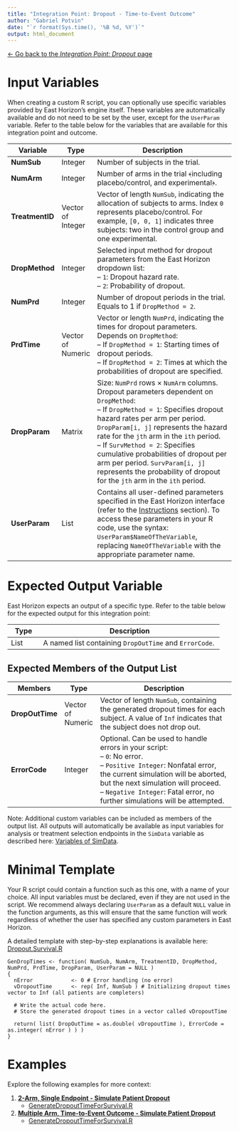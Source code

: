 ```yaml
---
title: "Integration Point: Dropout - Time-to-Event Outcome"
author: "Gabriel Potvin"
date: "`r format(Sys.time(), '%B %d, %Y')`"
output: html_document
---
```


[$\leftarrow$ Go back to the *Integration Point: Dropout* page](IntegrationPointDropout.html)


# Input Variables

When creating a custom R script, you can optionally use specific variables provided by East Horizon's engine itself. These variables are automatically available and do not need to be set by the user, except for the `UserParam` variable. Refer to the table below for the variables that are available for this integration point and outcome.

| **Variable**   | **Type** | **Description**                                                                 |
|----------------|--------------|---------------------------------------------------------------------------------|
|**NumSub**|Integer|Number of subjects in the trial.|
|**NumArm**|Integer|Number of arms in the trial ﴾including placebo/control, and experimental﴿.|
|**TreatmentID**|Vector of Integer|Vector of length `NumSub`, indicating the allocation of subjects to arms. Index `0` represents placebo/control. For example, `[0, 0, 1]` indicates three subjects: two in the control group and one experimental. |
|**DropMethod**|Integer|Selected input method for dropout parameters from the East Horizon dropdown list:<br>– `1`: Dropout hazard rate.<br>– `2`: Probability of dropout.|
|**NumPrd**|Integer|Number of dropout periods in the trial. Equals to 1 if `DropMethod = 2`.|
|**PrdTime**|Vector of Numeric|Vector or length `NumPrd`, indicating the times for dropout parameters. Depends on `DropMethod`:<br>– If `DropMethod = 1`: Starting times of dropout periods.<br>– If `DropMethod = 2`: Times at which the probabilities of dropout are specified.|
|**DropParam**|Matrix|Size: `NumPrd` rows $\times$ `NumArm` columns. Dropout parameters dependent on `DropMethod`:<br>– If `DropMethod = 1`: Specifies dropout hazard rates per arm per period. `DropParam[i, j]` represents the hazard rate for the `jth` arm in the `ith` period.<br>– If `SurvMethod = 2`: Specifies cumulative probabilities of dropout per arm per period. `SurvParam[i, j]` represents the probability of dropout for the `jth` arm in the `ith` period.|
| **UserParam**  | List     | Contains all user-defined parameters specified in the East Horizon interface (refer to the [Instructions](IntegrationPointDropout.html#instructions) section). To access these parameters in your R code, use the syntax: `UserParam$NameOfTheVariable`, replacing `NameOfTheVariable` with the appropriate parameter name. |

# Expected Output Variable

East Horizon expects an output of a specific type. Refer to the table below for the expected output for this integration point:

| **Type**  | **Description**                                                                                  |
|------------------|--------------------------------------------------------------------------------------------------|
| List  | A named list containing `DropOutTime` and `ErrorCode`.                    |

## Expected Members of the Output List

| **Members**     | **Type**  | **Description**                                                                                  |
|----------------|--------------|---------------------------------------------------------------------------------|
| **DropOutTime**   | Vector of Numeric  | Vector of length `NumSub`, containing the generated dropout times for each subject. A value of `Inf` indicates that the subject does not drop out. |
| **ErrorCode**   | Integer  | Optional. Can be used to handle errors in your script:<br>– `0`: No error.<br> – `Positive Integer`: Nonfatal error, the current simulation will be aborted, but the next simulation will proceed.<br>– `Negative Integer`: Fatal error, no further simulations will be attempted.                  |

Note: Additional custom variables can be included as members of the output list. All outputs will automatically be available as input variables for analysis or treatment selection endpoints in the `SimData` variable as described here: [Variables of SimData](VariablesOfSimData.html).

# Minimal Template

Your R script could contain a function such as this one, with a name of your choice. All input variables must be declared, even if they are not used in the script. We recommend always declaring `UserParam` as a default `NULL` value in the function arguments, as this will ensure that the same function will work regardless of whether the user has specified any custom parameters in East Horizon.

A detailed template with step-by-step explanations is available here: [Dropout.Survival.R](https://github.com/Cytel-Inc/CyneRgy/blob/main/inst/Templates/Dropout.Survival.R) 

```
GenDropTimes <- function( NumSub, NumArm, TreatmentID, DropMethod, NumPrd, PrdTime, DropParam, UserParam = NULL )
{
  nError        	<- 0 # Error handling (no error)
  vDropoutTime     	<- rep( Inf, NumSub ) # Initializing dropout times vector to Inf (all patients are completers)	
  
  # Write the actual code here.
  # Store the generated dropout times in a vector called vDropoutTime

  return( list( DropOutTime = as.double( vDropoutTime ), ErrorCode = as.integer( nError ) ) )
}
```

# Examples

Explore the following examples for more context:

1. [**2-Arm, Single Endpoint - Simulate Patient Dropout**](PatientDropout.html)
    - [GenerateDropoutTimeForSurvival.R](https://github.com/Cytel-Inc/CyneRgy/blob/main/inst/Examples/2ArmPatientDropout/R/GenerateDropoutTimeForSurvival.R)
2. [**Multiple Arm, Time-to-Event Outcome - Simulate Patient Dropout**](MultiArmPatientDropout.html)
    - [GenerateDropoutTimeForSurvival.R](https://github.com/Cytel-Inc/CyneRgy/blob/main/inst/Examples/MultiArmPatientDropout/R/GenerateDropoutTimeForSurvival.R)
